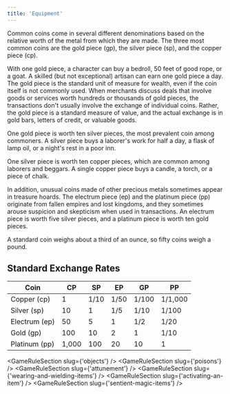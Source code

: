 ```yaml
---
title: 'Equipment'
---
```


Common coins come in several different denominations based on the relative worth of the metal from which they are made. The three most common coins are the gold piece (gp), the silver piece (sp), and the copper piece (cp).

With one gold piece, a character can buy a bedroll, 50 feet of good rope, or a goat. A skilled (but not exceptional) artisan can earn one gold piece a day. The gold piece is the standard unit of measure for wealth, even if the coin itself is not commonly used. When merchants discuss deals that involve goods or services worth hundreds or thousands of gold pieces, the transactions don't usually involve the exchange of individual coins. Rather, the gold piece is a standard measure of value, and the actual exchange is in gold bars, letters of credit, or valuable goods.

One gold piece is worth ten silver pieces, the most prevalent coin among commoners. A silver piece buys a laborer's work for half a day, a flask of lamp oil, or a night's rest in a poor inn.

One silver piece is worth ten copper pieces, which are common among laborers and beggars. A single copper piece buys a candle, a torch, or a piece of chalk.

In addition, unusual coins made of other precious metals sometimes appear in treasure hoards. The electrum piece (ep) and the platinum piece (pp) originate from fallen empires and lost kingdoms, and they sometimes arouse suspicion and skepticism when used in transactions. An electrum piece is worth five silver pieces, and a platinum piece is worth ten gold pieces.

A standard coin weighs about a third of an ounce, so fifty coins weigh a pound.

## Standard Exchange Rates

| Coin | CP | SP | EP | GP | PP |
|------|----|----|----|----|----|
| Copper (cp) | 1 | 1/10 | 1/50 | 1/100 | 1/1,000 |
| Silver (sp) | 10 | 1 | 1/5 | 1/10 | 1/100 |
| Electrum (ep) | 50 | 5 | 1 | 1/2 | 1/20 |
| Gold (gp) | 100 | 10 | 2 | 1 | 1/10 |
| Platinum (pp) | 1,000 | 100 | 20 | 10 | 1 |

<GameRuleSection slug={'objects'} />
<GameRuleSection slug={'poisons'} />
<GameRuleSection slug={'attunement'} />
<GameRuleSection slug={'wearing-and-wielding-items'} />
<GameRuleSection slug={'activating-an-item'} />
<GameRuleSection slug={'sentient-magic-items'} />